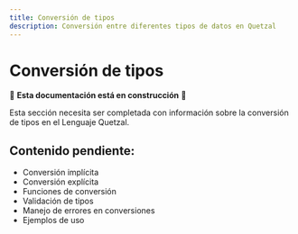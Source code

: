 ```yaml
---
title: Conversión de tipos
description: Conversión entre diferentes tipos de datos en Quetzal
---
```


# Conversión de tipos

🚧 **Esta documentación está en construcción** 🚧

Esta sección necesita ser completada con información sobre la conversión de tipos en el Lenguaje Quetzal.

## Contenido pendiente:
- Conversión implícita
- Conversión explícita
- Funciones de conversión
- Validación de tipos
- Manejo de errores en conversiones
- Ejemplos de uso
